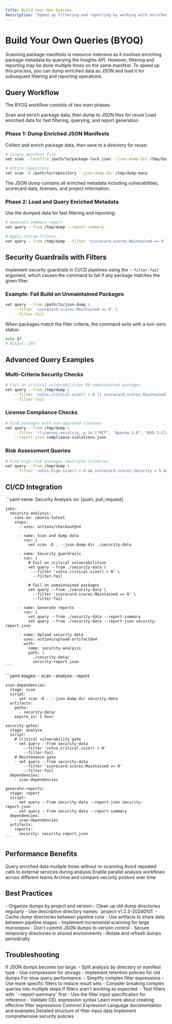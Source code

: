 ```yaml
---
title: Build Your Own Queries
description: "Speed up filtering and reporting by working with enriched JSON data dumps"
---
```


# Build Your Own Queries (BYOQ)

Scanning package manifests is resource-intensive as it involves enriching package metadata by querying the Insights API. However, filtering and reporting may be done multiple times on the same manifest. To speed up this process, you can dump enriched data as JSON and load it for subsequent filtering and reporting operations.

## Query Workflow

The BYOQ workflow consists of two main phases:

<Steps>
  <Step title="Data Collection">
    Scan and enrich package data, then dump to JSON files for reuse
  </Step>
  
  <Step title="Analysis & Reporting">
    Load enriched data for fast filtering, querying, and report generation
  </Step>
</Steps>

### Phase 1: Dump Enriched JSON Manifests

Collect and enrich package data, then save to a directory for reuse:

```bash
# Single manifest file
vet scan --lockfile /path/to/package-lock.json --json-dump-dir /tmp/dump

# Entire repository
vet scan -D /path/to/repository --json-dump-dir /tmp/dump-many
```

<Info>
The JSON dump contains all enriched metadata including vulnerabilities, scorecard data, licenses, and project information.
</Info>

### Phase 2: Load and Query Enriched Metadata

Use the dumped data for fast filtering and reporting:

```bash
# Generate summary report
vet query --from /tmp/dump --report-summary

# Apply custom filters
vet query --from /tmp/dump --filter 'scorecard.scores.Maintained == 0'
```

## Security Guardrails with Filters

Implement security guardrails in CI/CD pipelines using the `--filter-fail` argument, which causes the command to fail if any package matches the given filter.

### Example: Fail Build on Unmaintained Packages

```bash
vet query --from /path/to/json-dump \
    --filter 'scorecard.scores.Maintained == 0' \
    --filter-fail
```

When packages match the filter criteria, the command exits with a non-zero status:

```bash
echo $?
# Output: 255
```

## Advanced Query Examples

### Multi-Criteria Security Checks

```bash
# Fail on critical vulnerabilities OR unmaintained packages
vet query --from /tmp/dump \
    --filter 'vulns.critical.size() > 0 || scorecard.scores.Maintained == 0' \
    --filter-fail
```

### License Compliance Checks

```bash
# Find packages with non-approved licenses
vet query --from /tmp/dump \
    --filter '!licenses.exists(p, p in ["MIT", "Apache-2.0", "BSD-3-Clause"])' \
    --report-json compliance-violations.json
```

### Risk Assessment Queries

```bash
# Find high-risk packages (multiple criteria)
vet query --from /tmp/dump \
    --filter 'vulns.high.size() > 0 && scorecard.scores.Security < 5 && projects.exists(p, p.stars < 100)'
```

## CI/CD Integration

<Tabs>
  <Tab title="GitHub Actions">
    ```yaml
    name: Security Analysis
    on: [push, pull_request]
    
    jobs:
      security-analysis:
        runs-on: ubuntu-latest
        steps:
          - uses: actions/checkout@v4
          
          - name: Scan and dump data
            run: |
              vet scan -D . --json-dump-dir ./security-data
              
          - name: Security guardrails
            run: |
              # Fail on critical vulnerabilities
              vet query --from ./security-data \
                --filter 'vulns.critical.size() > 0' \
                --filter-fail
              
              # Fail on unmaintained packages
              vet query --from ./security-data \
                --filter 'scorecard.scores.Maintained == 0' \
                --filter-fail
                
          - name: Generate reports
            run: |
              vet query --from ./security-data --report-summary
              vet query --from ./security-data --report-json security-report.json
              
          - name: Upload security data
            uses: actions/upload-artifact@v4
            with:
              name: security-analysis
              path: |
                ./security-data/
                security-report.json
    ```
  </Tab>
  
  <Tab title="GitLab CI">
    ```yaml
    stages:
      - scan
      - analyze
      - report
    
    scan-dependencies:
      stage: scan
      script:
        - vet scan -D . --json-dump-dir security-data
      artifacts:
        paths:
          - security-data/
        expire_in: 1 hour
    
    security-gates:
      stage: analyze
      script:
        # Critical vulnerability gate
        - vet query --from security-data 
            --filter 'vulns.critical.size() > 0' 
            --filter-fail
        # Maintenance gate  
        - vet query --from security-data
            --filter 'scorecard.scores.Maintained == 0'
            --filter-fail
      dependencies:
        - scan-dependencies
    
    generate-reports:
      stage: report
      script:
        - vet query --from security-data --report-json security-report.json
        - vet query --from security-data --report-summary
      dependencies:
        - scan-dependencies
      artifacts:
        reports:
          security: security-report.json
    ```
  </Tab>
</Tabs>

## Performance Benefits

<CardGroup cols={2}>
  <Card title="Faster Iterations" icon="clock">
    Query enriched data multiple times without re-scanning
  </Card>
  <Card title="Reduced API Calls" icon="server">
    Avoid repeated calls to external services during analysis
  </Card>
  <Card title="Parallel Processing" icon="parallel">
    Enable parallel analysis workflows across different teams
  </Card>
  <Card title="Historical Analysis" icon="chart-line">
    Archive and compare security posture over time
  </Card>
</CardGroup>

## Best Practices

<AccordionGroup>
  <Accordion title="Data Management">
    - Organize dumps by project and version
    - Clean up old dump directories regularly
    - Use descriptive directory names: `project-v1.2.3-20240101`
  </Accordion>
  
  <Accordion title="CI/CD Optimization">
    - Cache dump directories between pipeline runs
    - Use artifacts to share data between pipeline stages
    - Implement incremental scanning for large monorepos
  </Accordion>
  
  <Accordion title="Security Considerations">
    - Don't commit JSON dumps to version control
    - Secure temporary directories in shared environments
    - Rotate and refresh dumps periodically
  </Accordion>
</AccordionGroup>

## Troubleshooting

<AccordionGroup>
  <Accordion title="Large Dump Sizes">
    If JSON dumps become too large:
    - Split analysis by directory or manifest type
    - Use compression for storage
    - Implement retention policies for old dumps
  </Accordion>
  
  <Accordion title="Query Performance">
    For slow query performance:
    - Simplify complex filter expressions
    - Use more specific filters to reduce result sets
    - Consider breaking complex queries into multiple steps
  </Accordion>
  
  <Accordion title="Filter Failures">
    If filters aren't working as expected:
    - Test filters with `--report-summary` first
    - Use the filter input specification for reference
    - Validate CEL expression syntax
  </Accordion>
</AccordionGroup>

<CardGroup cols={2}>
  <Card title="Filtering Guide" icon="filter" href="/advanced/filtering">
    Learn more about creating effective filter expressions
  </Card>
  <Card title="CEL Language" icon="code" href="https://cel.dev/">
    Common Expression Language documentation and examples
  </Card>
  <Card title="Filter Input Spec" icon="file-code" href="https://github.com/safedep/vet/blob/main/api/filter_input_spec.proto">
    Detailed structure of filter input data
  </Card>
  <Card title="Policy as Code" icon="shield-check" href="/advanced/policy-as-code">
    Implement comprehensive security policies
  </Card>
</CardGroup>